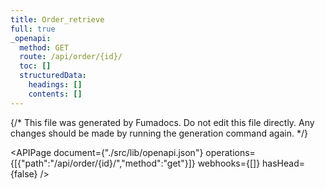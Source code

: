```yaml
---
title: Order_retrieve
full: true
_openapi:
  method: GET
  route: /api/order/{id}/
  toc: []
  structuredData:
    headings: []
    contents: []
---
```

{/* This file was generated by Fumadocs. Do not edit this file directly. Any changes should be made by running the generation command again. */\}

<APIPage document={"./src/lib/openapi.json"} operations={[{"path":"/api/order/{id}/","method":"get"}]} webhooks={[]} hasHead={false} />
